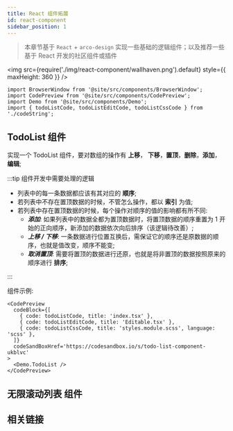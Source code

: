 ```yaml
---
title: React 组件拓展
id: react-component
sidebar_position: 1
---
```


> 本章节基于 `React` + `arco-design` 实现一些基础的逻辑组件；以及推荐一些基于 React 开发的社区组件或插件

<img src={require('./img/react-component/wallhaven.png').default} style={{ maxHeight: 360 }} />

```mdx-code-block
import BrowserWindow from '@site/src/components/BrowserWindow';
import CodePreview from '@site/src/components/CodePreview';
import Demo from '@site/src/components/Demo';
import { todoListCode, todoListEditCode, todoListCssCode } from './codeString';
```

## TodoList 组件

实现一个 TodoList 组件，要对数组的操作有 **上移**， **下移**，**置顶**，**删除**，**添加**，**编辑**;

:::tip 组件开发中需要处理的逻辑

- 列表中的每一条数据都应该有其对应的 **顺序**;
- 若列表中不存在置顶数据的时候，不管怎么操作，都以 **索引** 为值;
- 若列表中存在置顶数据的时候，每个操作对顺序的值的影响都有所不同:
  - **_添加_**: 如果列表中的数据全都为置顶数据时，将置顶数据的顺序重置为 1 开始的正向顺序，新添加的数据依次向后排序（该逻辑待改善）;
  - **_上移 / 下移_**: 一条数据进行位置互换后，需保证它的顺序还是原数据的顺序，也就是值改变，顺序不能变;
  - **_取消置顶_**: 需要将置顶的数据进行还原，也就是将非置顶的数据按照原来的顺序进行 **排序**;

:::

组件示例:

```mdx-code-block
<CodePreview
  codeBlock={[
    { code: todoListCode, title: 'index.tsx' },
    { code: todoListEditCode, title: 'Editable.tsx' },
    { code: todoListCssCode, title: 'styles.module.scss', language: 'scss' },
  ]}
  codeSandBoxHref='https://codesandbox.io/s/todo-list-component-ukblvc'
>
  <Demo.TodoList />
</CodePreview>
```

## 无限滚动列表 组件

## 相关链接
